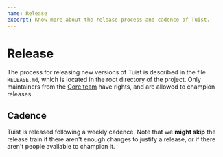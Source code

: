 ```yaml
---
name: Release
excerpt: Know more about the release process and cadence of Tuist.
---
```



# Release

The process for releasing new versions of Tuist is described in the file `RELEASE.md`,
which is located in the root directory of the project.
Only maintainers from the [Core team](/docs/contribution/core-team/) have rights,
and are allowed to champion releases.

## Cadence

Tuist is released following a weekly cadence. Note that we **might skip** the release train if there aren't enough changes to justify a release,
or if there aren't people available to champion it.

<NextRelease />
